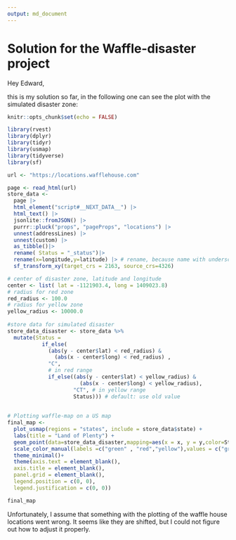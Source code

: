 ```yaml
---
output: md_document
---
```

# Solution for the Waffle-disaster project

Hey Edward, 

this is my solution so far, in the following one can see the plot with the simulated disaster zone:


```r
knitr::opts_chunk$set(echo = FALSE)

library(rvest)
library(dplyr)
library(tidyr)
library(usmap)
library(tidyverse)
library(sf)

url <- "https://locations.wafflehouse.com" 

page <- read_html(url)
store_data <- 
  page |> 
  html_element("script#__NEXT_DATA__") |> 
  html_text() |> 
  jsonlite::fromJSON() |>
  purrr::pluck("props", "pageProps", "locations") |>
  unnest(addressLines) |>
  unnest(custom) |> 
  as_tibble()|>
  rename( Status = "_status")|>
  rename(x=longitude,y=latitude) |> # rename, because name with underscore not accesible
  sf_transform_xy(target_crs = 2163, source_crs=4326)

# center of disaster zone, latitude and longitude
center <- list( lat = -1121903.4, long = 1409023.8)	
# radius for red zone
red_radius <- 100.0
# radius for yellow zone
yellow_radius <- 10000.0
 
#store data for simulated disaster
store_data_disaster <- store_data %>%
  mutate(Status =
           if_else(
             (abs(y - center$lat) < red_radius) &
               (abs(x - center$long) < red_radius) ,
             "C",
             # in red range
             if_else((abs(y - center$lat) < yellow_radius) &
                       (abs(x - center$long) < yellow_radius),
                     "CT", # in yellow range
                     Status))) # default: use old value
           
  
# Plotting waffle-map on a US map
final_map <-
  plot_usmap(regions = "states", include = store_data$state) +
  labs(title = "Land of Plenty") + 
  geom_point(data=store_data_disaster,mapping=aes(x = x, y = y,color=Status), size = 1) +
  scale_color_manual(labels =c("green" , "red","yellow"),values = c("green" , "red","yellow")) +
  theme_minimal()+
  theme(axis.text = element_blank(),
  axis.title = element_blank(),
  panel.grid = element_blank(),
  legend.position = c(0, 0),
  legend.justification = c(0, 0))

final_map
```


Unfortunately, I assume that something with the plotting of the waffle house locations went wrong. It seems like they are shifted, but I could not figure out how to adjust it properly.
